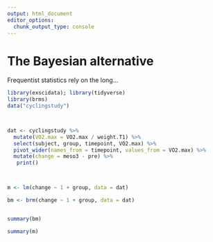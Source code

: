 ```yaml
---
output: html_document
editor_options: 
  chunk_output_type: console
---
```

# The Bayesian alternative

Frequentist statistics rely on the long...



```r


library(exscidata); library(tidyverse)
library(brms)
data("cyclingstudy")



dat <- cyclingstudy %>%
  mutate(VO2.max = VO2.max / weight.T1) %>%
  select(subject, group, timepoint, VO2.max) %>%
  pivot_wider(names_from = timepoint, values_from = VO2.max) %>%
  mutate(change = meso3 - pre) %>%
   print()



m <- lm(change ~ 1 + group, data = dat)

bm <- brm(change ~ 1 + group, data = dat)


summary(bm)

summary(m)

```

